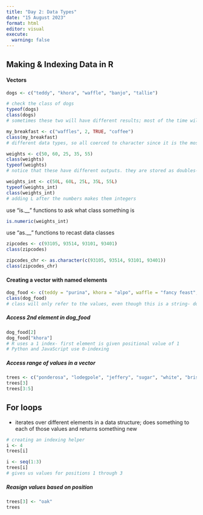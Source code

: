 ```yaml
---
title: "Day 2: Data Types"
date: "15 August 2023"
format: html
editor: visual
execute: 
  warning: false
---
```


## Making & Indexing Data in R

#### Vectors

```r
dogs <- c("teddy", "khora", "waffle", "banjo", "tallie")

# check the class of dogs
typeof(dogs)
class(dogs)
# sometimes these two will have different results; most of the time will use class()
```

```r
my_breakfast <- c("waffles", 2, TRUE, "coffee")
class(my_breakfast)
# different data types, so all coerced to character since it is the most flexible type
```

```r
weights <- c(50, 60, 25, 35, 55)
class(weights)
typeof(weights)
# notice that these have different outputs. they are stored as doubles- higher 64-bit
```

```r
weights_int <- c(50L, 60L, 25L, 35L, 55L)
typeof(weights_int)
class(weights_int)
# adding L after the numbers makes them integers
```

use "is.\_\_" functions to ask what class something is

```r
is.numeric(weights_int)
```

use "as.\_\_" functions to recast data classes

```r
zipcodes <- c(93105, 93514, 93101, 93401)
class(zipcodes)

zipcodes_chr <- as.character(c(93105, 93514, 93101, 93401))
class(zipcodes_chr)
```

#### Creating a vector with named elements

```r
dog_food <- c(teddy = "purina", khora = "alpo", waffle = "fancy feast", banjo = "blue diamond", tallie = "farmer's dogs")
class(dog_food)
# class will only refer to the values, even though this is a string- doesn't look that it is named
```

##### Access 2nd element in dog_food

```r
dog_food[2]
dog_food["khora"]
# R uses a 1 index- first element is given positional value of 1
# Python and JavaScript use 0-indexing
```

##### Access range of values in a vector

```r
trees <- c("ponderosa", "lodegpole", "jeffery", "sugar", "white", "bristlecone")
trees[3]
trees[3:5]
```

## For loops

-   iterates over different elements in a data structure; does something to each of those values and returns something new

```r
# creating an indexing helper
i <- 4
trees[i]
```

```r
i <- seq(1:3)
trees[i]
# gives us values for positions 1 through 3
```

##### Reasign values based on position
```r
trees[3] <- "oak"
trees
```

